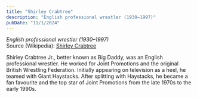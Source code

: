 ```yaml
---
title: "Shirley Crabtree"
description: "English professional wrestler (1930–1997)"
pubDate: "11/1/2024"
---
```


*English professional wrestler (1930–1997)*  
Source (Wikipedia): [Shirley Crabtree][1]

Shirley Crabtree Jr., better known as Big Daddy, was an English professional wrestler. He worked for Joint Promotions and the original British Wrestling Federation. Initially appearing on television as a heel, he teamed with Giant Haystacks. After splitting with Haystacks, he became a fan favourite and the top star of Joint Promotions from the late 1970s to the early 1990s.

[1]: https://en.wikipedia.org/wiki/Shirley_Crabtree
